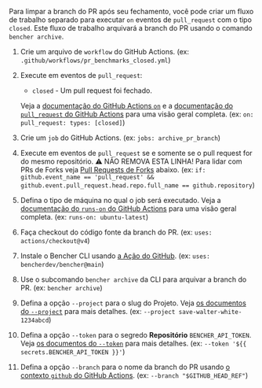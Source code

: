 
Para limpar a branch do PR após seu fechamento,
você pode criar um fluxo de trabalho separado para executar `on` eventos de `pull_request` com o tipo `closed`.
Este fluxo de trabalho arquivará a branch do PR usando o comando `bencher archive`.

<PullRequestsClosedCode />

1. Crie um arquivo de `workflow` do GitHub Actions.
   (ex: `.github/workflows/pr_benchmarks_closed.yml`)
2. Execute em eventos de `pull_request`:
   - `closed` - Um pull request foi fechado.

   Veja a [documentação do GitHub Actions `on`][github actions on]
   e a [documentação do `pull_request` do GitHub Actions][github action pull_request] para uma visão geral completa.
   (ex: `on: pull_request: types: [closed]`)
3. Crie um `job` do GitHub Actions.
   (ex: `jobs: archive_pr_branch`)
4. Execute em eventos de `pull_request` se e somente se o pull request for do mesmo repositório.
   ⚠️ NÃO REMOVA ESTA LINHA!
   Para lidar com PRs de Forks veja [Pull Requests de Forks][pull requests from forks] abaixo.
   (ex: `if: github.event_name == 'pull_request' && github.event.pull_request.head.repo.full_name == github.repository`)
5. Defina o tipo de máquina no qual o job será executado.
   Veja a [documentação do `runs-on` do GitHub Actions][github actions runs-on]
   para uma visão geral completa.
   (ex: `runs-on: ubuntu-latest`)
6. Faça checkout do código fonte da branch do PR.
   (ex: `uses: actions/checkout@v4`)
7. Instale o Bencher CLI usando [a Ação do GitHub][bencher cli github action].
   (ex: `uses: bencherdev/bencher@main`)
8. Use o subcomando `bencher archive` da CLI para arquivar a branch do PR.
   (ex: `bencher archive`)
9.  Defina a opção `--project` para o slug do Projeto.
    Veja [os documentos do `--project`][project option] para mais detalhes.
    (ex: `--project save-walter-white-1234abcd`)
10. Defina a opção `--token` para o segredo **Repositório** `BENCHER_API_TOKEN`.
    Veja [os documentos do `--token`][token option] para mais detalhes.
    (ex: `--token '${{ secrets.BENCHER_API_TOKEN }}'`)
11. Defina a opção `--branch` para o nome da branch do PR
    usando [o contexto `github` do GitHub Actions][github actions context].
    (ex: `--branch "$GITHUB_HEAD_REF"`)


[github actions on]: https://docs.github.com/en/actions/using-workflows/workflow-syntax-for-github-actions#on
[github action pull_request]: https://docs.github.com/en/webhooks/webhook-events-and-payloads#pull_request
[github actions runs-on]: https://docs.github.com/en/actions/using-workflows/workflow-syntax-for-github-actions#jobsjob_idruns-on
[bencher cli github action]: https://github.com/marketplace/actions/bencher-cli
[github actions context]: https://docs.github.com/en/actions/learn-github-actions/contexts#github-context

[project option]: /pt/docs/explanation/bencher-run/#--project-project
[token option]: /pt/docs/explanation/bencher-run/#--token-token

[pull requests from forks]: #pull-requests-from-forks
